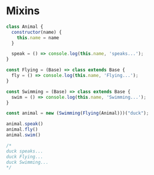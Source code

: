 # Mixins

```JavaScript
class Animal {
  constructor(name) {
    this.name = name
  }

  speak = () => console.log(this.name, 'speaks...');
}

const Flying = (Base) => class extends Base {
  fly = () => console.log(this.name, 'Flying...');
}

const Swimming = (Base) => class extends Base {
  swim = () => console.log(this.name, 'Swimming...');
}

const animal = new (Swimming(Flying(Animal)))("duck");

animal.speak()
animal.fly()
animal.swim()

/* 
duck speaks...
duck Flying...
duck Swimming...
*/
```